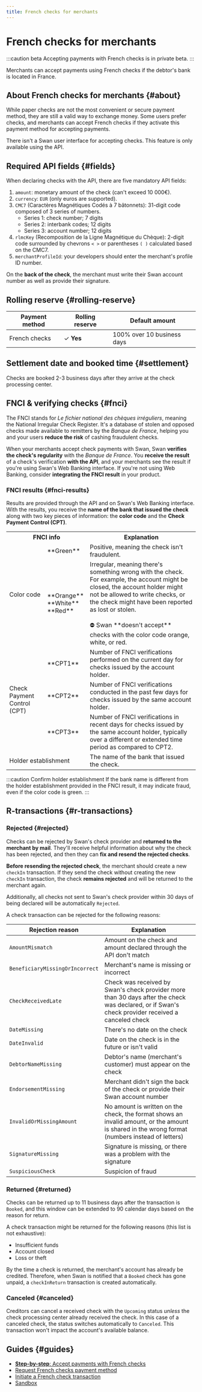 ```yaml
---
title: French checks for merchants
---
```


# French checks for merchants

:::caution beta
Accepting payments with French checks is in private beta.
:::

Merchants can accept payments using French checks if the debtor's bank is located in France.

## About French checks for merchants {#about}

While paper checks are not the most convenient or secure payment method, they are still a valid way to exchange money.
Some users prefer checks, and merchants can accept French checks if they activate this payment method for accepting payments.

There isn't a Swan user interface for accepting checks.
This feature is only available using the API.

## Required API fields {#fields}

When declaring checks with the API, there are five mandatory API fields:

1. `amount`: monetary amount of the check (can't exceed 10 000€).
1. `currency`: `EUR` (only euros are supported).
1. `CMC7` (Caractères Magnétiques Codés à 7 bâtonnets): 31-digit code composed of 3 series of numbers.
   - Series 1: check number; 7 digits
   - Series 2: interbank codes; 12 digits
   - Series 3: account number; 12 digits
1. `rlmcKey` (Recomposition de la Ligne Magnétique du Chèque): 2-digit code surrounded by chevrons `< >` or parentheses `( )` calculated based on the CMC7.
1. `merchantProfileId`: your developers should enter the merchant's profile ID number.

On the **back of the check**, the merchant must write their Swan account number as well as provide their signature.

## Rolling reserve {#rolling-reserve}


<RollingReserve />

| Payment method | Rolling reserve | Default amount             |
| -------------- | --------------- | -------------------------- |
| French checks  | ✓ **Yes**       | 100% over 10 business days |

## Settlement date and booked time {#settlement}

Checks are booked 2-3 business days after they arrive at the check processing center.

## FNCI & verifying checks {#fnci}

The FNCI stands for _Le fichier national des chèques irréguliers_, meaning the National Irregular Check Register.
It's a database of stolen and opposed checks made available to remitters by the _Banque de France_, helping you and your users **reduce the risk** of cashing fraudulent checks.

When your merchants accept check payments with Swan, Swan **verifies the check's regularity** with the _Banque de France_.
You **receive the result** of a check's verification **with the API**, and your merchants see the result if you're using Swan's Web Banking interface.
If you're not using Web Banking, consider **integrating the FNCI result** in your product.

### FNCI results {#fnci-results}

Results are provided through the API and on Swan's Web Banking interface.
With the results, you receive the **name of the bank that issued the check** along with two key pieces of information: the **color code** and the **Check Payment Control (CPT)**.

<table>
  <tr>
    <th colspan="2">FNCI info</th>
    <th>Explanation</th>
  </tr>
  <tr>
    <td rowspan="2">Color code</td>
    <td>**Green**</td>
    <td>Positive, meaning the check isn't fraudulent.</td>
  </tr>
  <tr>
    <td>
      **Orange**
      <br />
      **White**
      <br />
      **Red**
    </td>
    <td>
      Irregular, meaning there's something wrong with the check. For example,
      the account might be closed, the account holder might not be allowed to
      write checks, or the check might have been reported as lost or stolen.
      <br />
      <br />⛔ Swan **doesn't accept** checks with the color code orange, white,
      or red.
    </td>
  </tr>
  <tr>
    <td rowspan="3">Check Payment Control (CPT)</td>
    <td>**CPT1**</td>
    <td>
      Number of FNCI verifications performed on the current day for checks
      issued by the account holder.
    </td>
  </tr>
  <tr>
    <td>**CPT2**</td>
    <td>
      Number of FNCI verifications conducted in the past few days for checks
      issued by the same account holder.
    </td>
  </tr>
  <tr>
    <td>**CPT3**</td>
    <td>
      Number of FNCI verifications in recent days for checks issued by the same
      account holder, typically over a different or extended time period as
      compared to CPT2.
    </td>
  </tr>
  <tr>
    <td colspan="2">Holder establishment</td>
    <td>The name of the bank that issued the check.</td>
  </tr>
</table>

:::caution Confirm holder establishment
If the bank name is different from the holder establishment provided in the FNCI result, it may indicate fraud, even if the color code is green.
:::

## R-transactions {#r-transactions}

### Rejected {#rejected}

Checks can be rejected by Swan's check provider and **returned to the merchant by mail**.
They'll receive helpful information about why the check has been rejected, and then they can **fix and resend the rejected checks**.

**Before resending the rejected check**, the merchant should create a new `checkIn` transaction.
If they send the check without creating the new `checkIn` transaction, the check **remains rejected** and will be returned to the merchant again.

Additionally, all checks not sent to Swan's check provider within 30 days of being declared will be automatically `Rejected`.

A check transaction can be rejected for the following reasons:

| Rejection reason                | Explanation                                                                                                                                       |
| ------------------------------- | ------------------------------------------------------------------------------------------------------------------------------------------------- |
| `AmountMismatch`                | Amount on the check and amount declared through the API don't match                                                                               |
| `BeneficiaryMissingOrIncorrect` | Merchant's name is missing or incorrect                                                                                                           |
| `CheckReceivedLate`             | Check was received by Swan's check provider more than 30 days after the check was declared, or if Swan's check provider received a canceled check |
| `DateMissing`                   | There's no date on the check                                                                                                                      |
| `DateInvalid`                   | Date on the check is in the future or isn't valid                                                                                                 |
| `DebtorNameMissing`             | Debtor's name (merchant's customer) must appear on the check                                                                                      |
| `EndorsementMissing`            | Merchant didn't sign the back of the check or provide their Swan account number                                                                   |
| `InvalidOrMissingAmount`        | No amount is written on the check, the format shows an invalid amount, or the amount is shared in the wrong format (numbers instead of letters)   |
| `SignatureMissing`              | Signature is missing, or there was a problem with the signature                                                                                   |
| `SuspiciousCheck`               | Suspicion of fraud                                                                                                                                |

### Returned {#returned}

Checks can be returned up to 11 business days after the transaction is `Booked`, and this window can be extended to 90 calendar days based on the reason for return.

A check transaction might be returned for the following reasons (this list is not exhaustive):

- Insufficient funds
- Account closed
- Loss or theft

By the time a check is returned, the merchant's account has already be credited.
Therefore, when Swan is notified that a `Booked` check has gone unpaid, a `checkInReturn` transaction is created automatically.

### Canceled {#canceled}

Creditors can cancel a received check with the `Upcoming` status _unless_ the check processing center already received the check.
In this case of a canceled check, the status switches automatically to `Canceled`.
This transaction won't impact the account's available balance.

## Guides {#guides}

- [**Step-by-step**: Accept payments with French checks](./guide-checks.mdx)
- [Request French checks payment method](./guide-request.mdx)
- [Initiate a French check transaction](./guide-initiate.mdx)
- [Sandbox](./sandbox.mdx)
